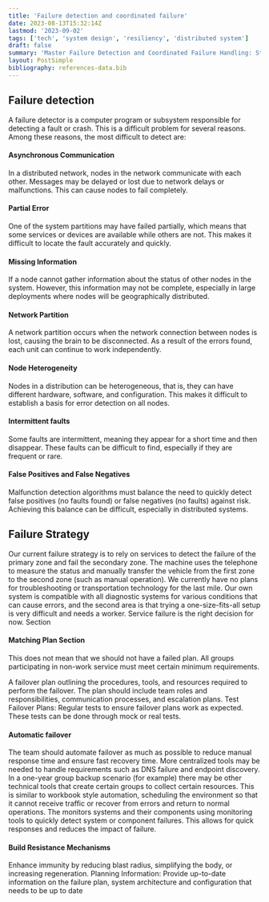 ```yaml
---
title: 'Failure detection and coordinated failure'
date: 2023-08-13T15:32:14Z
lastmod: '2023-09-02'
tags: ['tech', 'system design', 'resiliency', 'distributed system']
draft: false
summary: 'Master Failure Detection and Coordinated Failure Handling: Strategies, Tools, and Best Practices for Resilient Systems. Explore our tech insights now!'
layout: PostSimple
bibliography: references-data.bib
---
```


<TOCInline toc={props.toc} asDisclosure />

## Failure detection

A failure detector is a computer program or subsystem responsible for detecting a fault or crash. This is a difficult problem for several reasons. Among these reasons, the most difficult to detect are:

#### Asynchronous Communication

In a distributed network, nodes in the network communicate with each other.
Messages may be delayed or lost due to network delays or malfunctions. This can cause nodes to fail completely.

#### Partial Error

One of the system partitions may have failed partially, which means that some services or devices are available while others are not. This makes it difficult to locate the fault accurately and quickly.

#### Missing Information

If a node cannot gather information about the status of other nodes in the system.
However, this information may not be complete, especially in large deployments where nodes will be geographically distributed.

#### Network Partition

A network partition occurs when the network connection between nodes is lost, causing the brain to be disconnected. As a result of the errors found, each unit can continue to work independently.

#### Node Heterogeneity

Nodes in a distribution can be heterogeneous, that is, they can have different hardware, software, and configuration. This makes it difficult to establish a basis for error detection on all nodes.

#### Intermittent faults

Some faults are intermittent, meaning they appear for a short time and then disappear. These faults can be difficult to find, especially if they are frequent or rare.

#### False Positives and False Negatives

Malfunction detection algorithms must balance the need to quickly detect false positives (no faults found) or false negatives (no faults) against risk. Achieving this balance can be difficult, especially in distributed systems.

## Failure Strategy

Our current failure strategy is to rely on services to detect the failure of the primary zone and fail the secondary zone.
The machine uses the telephone to measure the status and manually transfer the vehicle from the first zone to the second zone (such as manual operation). We currently have no plans for troubleshooting or transportation technology for the last mile. Our own system is compatible with all diagnostic systems for various conditions that can cause errors, and the second area is that trying a one-size-fits-all setup is very difficult and needs a worker. Service failure is the right decision for now. Section

#### Matching Plan Section

This does not mean that we should not have a failed plan.
All groups participating in non-work service must meet certain minimum requirements.

A failover plan outlining the procedures, tools, and resources required to perform the failover. The plan should include team roles and responsibilities, communication processes, and escalation plans.
Test Failover Plans: Regular tests to ensure failover plans work as expected. These tests can be done through mock or real tests.

#### Automatic failover

The team should automate failover as much as possible to reduce manual response time and ensure fast recovery time. More centralized tools may be needed to handle requirements such as DNS failure and endpoint discovery. In a one-year group backup scenario (for example) there may be other technical tools that create certain groups to collect certain resources. This is similar to workbook style automation, scheduling the environment so that it cannot receive traffic or recover from errors and return to normal operations. The
monitors systems and their components using monitoring tools to quickly detect system or component failures.
This allows for quick responses and reduces the impact of failure.

#### Build Resistance Mechanisms

Enhance immunity by reducing blast radius, simplifying the body, or increasing regeneration.
Planning Information: Provide up-to-date information on the failure plan, system architecture and configuration that needs to be up to date
